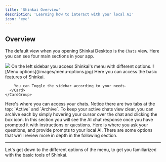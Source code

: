 ```yaml
---
title: 'Shinkai Overview'
description: 'Learning how to interact with your local AI'
icon: 'eye'
---
```


## Overview
The default view when you opening Shinkai Desktop is the `Chats` view. Here you can see four main sections in your app. 

<Frame>
  <img src="/images/overview.jpg" style={{ borderRadius: '0.5rem' }} />
</Frame>

<Tabs>
  <Tab title="1. Left Sidebar Menu">
    On the left sidebar you access Shinkai's menu with different options. 
    <CardGroup cols={2}>
      <Card>
        ![Menu options](/images/menu-options.jpg) 
      </Card>
      <Card>
        Here you can access the basic features of Shinkai.

        You can Toggle the sidebar according to your needs. 
      </Card>
    </CardGroup> 
  </Tab>
  <Tab title="2. Chats">
    Here's where you can access your chats. Notice there are two tabs at the top: `Active` and `Archive`.
    To keep your active chats view clear, you can archive each by simply hovering your cursor over the chat and clicking the <Icon icon="box" iconType="duotone" /> box icon.  
  </Tab>
  <Tab title="3. AI Response Field">
    In this section you will see the AI chat response once you have prompted it with instructions or questions. 
  </Tab>
  <Tab title="4. Input Field">
    Here is where you ask your questions, and provide prompts to your local AI. There are some options that we'll review more in depth in the following section. 
  </Tab>
</Tabs>

-----

Let's get down to the different options of the menu, to get you familiarized with the basic tools of Shinkai. 
